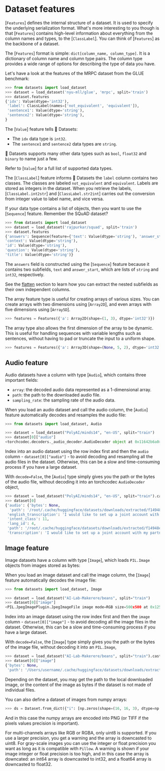 # Dataset features

[`Features`] defines the internal structure of a dataset. It is used to specify the underlying serialization format. What's more interesting to you though is that [`Features`] contains high-level information about everything from the column names and types, to the [`ClassLabel`]. You can think of [`Features`] as the backbone of a dataset.

The [`Features`] format is simple: `dict[column_name, column_type]`. It is a dictionary of column name and column type pairs. The column type provides a wide range of options for describing the type of data you have.

Let's have a look at the features of the MRPC dataset from the GLUE benchmark:

```py
>>> from datasets import load_dataset
>>> dataset = load_dataset('nyu-mll/glue', 'mrpc', split='train')
>>> dataset.features
{'idx': Value(dtype='int32'),
 'label': ClassLabel(names=['not_equivalent', 'equivalent']),
 'sentence1': Value(dtype='string'),
 'sentence2': Value(dtype='string'),
}
```

The [`Value`] feature tells 🤗 Datasets:

- The `idx` data type is `int32`.
- The `sentence1` and `sentence2` data types are `string`.

🤗 Datasets supports many other data types such as `bool`, `float32` and `binary` to name just a few.

<Tip>

Refer to [`Value`] for a full list of supported data types.

</Tip>

The [`ClassLabel`] feature informs 🤗 Datasets the `label` column contains two classes. The classes are labeled `not_equivalent` and `equivalent`. Labels are stored as integers in the dataset. When you retrieve the labels, [`ClassLabel.int2str`] and [`ClassLabel.str2int`] carries out the conversion from integer value to label name, and vice versa.

If your data type contains a list of objects, then you want to use the [`Sequence`] feature. Remember the SQuAD dataset?

```py
>>> from datasets import load_dataset
>>> dataset = load_dataset('rajpurkar/squad', split='train')
>>> dataset.features
{'answers': Sequence(feature={'text': Value(dtype='string'), 'answer_start': Value(dtype='int32')}, length=-1),
'context': Value(dtype='string'),
'id': Value(dtype='string'),
'question': Value(dtype='string'),
'title': Value(dtype='string')}
```

The `answers` field is constructed using the [`Sequence`] feature because it contains two subfields, `text` and `answer_start`, which are lists of `string` and `int32`, respectively.

<Tip>

See the [flatten](./process#flatten) section to learn how you can extract the nested subfields as their own independent columns.

</Tip>

The array feature type is useful for creating arrays of various sizes. You can create arrays with two dimensions using [`Array2D`], and even arrays with five dimensions using [`Array5D`].

```py
>>> features = Features({'a': Array2D(shape=(1, 3), dtype='int32')})
```

The array type also allows the first dimension of the array to be dynamic. This is useful for handling sequences with variable lengths such as sentences, without having to pad or truncate the input to a uniform shape.

```py
>>> features = Features({'a': Array3D(shape=(None, 5, 2), dtype='int32')})
```

## Audio feature

Audio datasets have a column with type [`Audio`], which contains three important fields:

- `array`: the decoded audio data represented as a 1-dimensional array.
- `path`: the path to the downloaded audio file.
- `sampling_rate`: the sampling rate of the audio data.

When you load an audio dataset and call the audio column, the [`Audio`] feature automatically decodes and resamples the audio file:

```py
>>> from datasets import load_dataset, Audio

>>> dataset = load_dataset("PolyAI/minds14", "en-US", split="train")
>>> dataset[0]["audio"]
<torchcodec.decoders._audio_decoder.AudioDecoder object at 0x11642b6a0>
```

<Tip warning={true}>

Index into an audio dataset using the row index first and then the `audio` column - `dataset[0]["audio"]` - to avoid decoding and resampling all the audio files in the dataset. Otherwise, this can be a slow and time-consuming process if you have a large dataset.

</Tip>

With `decode=False`, the [`Audio`] type simply gives you the path or the bytes of the audio file, without decoding it into an torchcodec `AudioDecoder` object,

```py
>>> dataset = load_dataset("PolyAI/minds14", "en-US", split="train").cast_column("audio", Audio(decode=False))
>>> dataset[0]
{'audio': {'bytes': None,
  'path': '/root/.cache/huggingface/datasets/downloads/extracted/f14948e0e84be638dd7943ac36518a4cf3324e8b7aa331c5ab11541518e9368c/en-US~JOINT_ACCOUNT/602ba55abb1e6d0fbce92065.wav'},
 'english_transcription': 'I would like to set up a joint account with my partner',
 'intent_class': 11,
 'lang_id': 4,
 'path': '/root/.cache/huggingface/datasets/downloads/extracted/f14948e0e84be638dd7943ac36518a4cf3324e8b7aa331c5ab11541518e9368c/en-US~JOINT_ACCOUNT/602ba55abb1e6d0fbce92065.wav',
 'transcription': 'I would like to set up a joint account with my partner'}
```

## Image feature

Image datasets have a column with type [`Image`], which loads `PIL.Image` objects from images stored as bytes:

When you load an image dataset and call the image column, the [`Image`] feature automatically decodes the image file:

```py
>>> from datasets import load_dataset, Image

>>> dataset = load_dataset("AI-Lab-Makerere/beans", split="train")
>>> dataset[0]["image"]
<PIL.JpegImagePlugin.JpegImageFile image mode=RGB size=500x500 at 0x125506CF8>
```

<Tip warning={true}>

Index into an image dataset using the row index first and then the `image` column - `dataset[0]["image"]` - to avoid decoding all the image files in the dataset. Otherwise, this can be a slow and time-consuming process if you have a large dataset.

</Tip>

With `decode=False`, the [`Image`] type simply gives you the path or the bytes of the image file, without decoding it into an `PIL.Image`,

```py
>>> dataset = load_dataset("AI-Lab-Makerere/beans", split="train").cast_column("image", Image(decode=False))
>>> dataset[0]["image"]
{'bytes': None,
 'path': '/Users/username/.cache/huggingface/datasets/downloads/extracted/772e7c1fba622cff102b85dd74bcce46e8168634df4eaade7bedd3b8d91d3cd7/train/healthy/healthy_train.265.jpg'}
```

Depending on the dataset, you may get the path to the local downloaded image, or the content of the image as bytes if the dataset is not made of individual files.

You can also define a dataset of images from numpy arrays:

```python
>>> ds = Dataset.from_dict({"i": [np.zeros(shape=(16, 16, 3), dtype=np.uint8)]}, features=Features({"i": Image()}))
```

And in this case the numpy arrays are encoded into PNG (or TIFF if the pixels values precision is important).

For multi-channels arrays like RGB or RGBA, only uint8 is supported. If you use a larger precision, you get a warning and the array is downcasted to uint8.
For gray-scale images you can use the integer or float precision you want as long as it is compatible with `Pillow`. A warning is shown if your image integer or float precision is too high, and in this case the array is downcated: an int64 array is downcasted to int32, and a float64 array is downcasted to float32.
